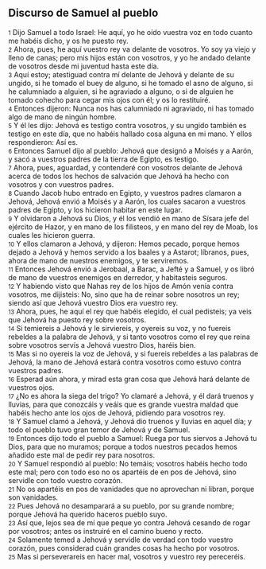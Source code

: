 == Discurso de Samuel al pueblo ==

{{anchor|1}} <small>1</small> Dijo Samuel a todo Israel: He aquí, yo he oído vuestra voz en todo cuanto me habéis dicho, y os he puesto rey.<br>
{{anchor|2}} <small>2</small> Ahora, pues, he aquí vuestro rey va delante de vosotros. Yo soy ya viejo y lleno de canas; pero mis hijos están con vosotros, y yo he andado delante de vosotros desde mi juventud hasta este día.<br>
{{anchor|3}} <small>3</small> Aquí estoy; atestiguad contra mí delante de Jehová y delante de su ungido, si he tomado el buey de alguno, si he tomado el asno de alguno, si he calumniado a alguien, si he agraviado a alguno, o si de alguien he tomado cohecho para cegar mis ojos con él; y os lo restituiré.<br>
{{anchor|4}} <small>4</small> Entonces dijeron: Nunca nos has calumniado ni agraviado, ni has tomado algo de mano de ningún hombre.<br>
{{anchor|5}} <small>5</small> Y él les dijo: Jehová es testigo contra vosotros, y su ungido también es testigo en este día, que no habéis hallado cosa alguna en mi mano. Y ellos respondieron: Así es.<br>
{{anchor|6}} <small>6</small> Entonces Samuel dijo al pueblo: Jehová que designó a Moisés y a Aarón, y sacó a vuestros padres de la tierra de Egipto, es testigo.<br>
{{anchor|7}} <small>7</small> Ahora, pues, aguardad, y contenderé con vosotros delante de Jehová acerca de todos los hechos de salvación que Jehová ha hecho con vosotros y con vuestros padres.<br>
{{anchor|8}} <small>8</small> Cuando Jacob hubo entrado en Egipto, y vuestros padres clamaron a Jehová, Jehová envió a Moisés y a Aarón, los cuales sacaron a vuestros padres de Egipto, y los hicieron habitar en este lugar.<br>
{{anchor|9}} <small>9</small> Y olvidaron a Jehová su Dios, y él los vendió en mano de Sísara jefe del ejército de Hazor, y en mano de los filisteos, y en mano del rey de Moab, los cuales les hicieron guerra.<br>
{{anchor|10}} <small>10</small> Y ellos clamaron a Jehová, y dijeron: Hemos pecado, porque hemos dejado a Jehová y hemos servido a los baales y a Astarot; líbranos, pues, ahora de mano de nuestros enemigos, y te serviremos.<br>
{{anchor|11}} <small>11</small> Entonces Jehová envió a Jerobaal, a Barac, a Jefté y a Samuel, y os libró de mano de vuestros enemigos en derredor, y habitasteis seguros.<br>
{{anchor|12}} <small>12</small> Y habiendo visto que Nahas rey de los hijos de Amón venía contra vosotros, me dijisteis: No, sino que ha de reinar sobre nosotros un rey; siendo así que Jehová vuestro Dios era vuestro rey.<br>
{{anchor|13}} <small>13</small> Ahora, pues, he aquí el rey que habéis elegido, el cual pedisteis; ya veis que Jehová ha puesto rey sobre vosotros.<br>
{{anchor|14}} <small>14</small> Si temiereis a Jehová y le sirviereis, y oyereis su voz, y no fuereis rebeldes a la palabra de Jehová, y si tanto vosotros como el rey que reina sobre vosotros servís a Jehová vuestro Dios, haréis bien.<br>
{{anchor|15}} <small>15</small> Mas si no oyereis la voz de Jehová, y si fuereis rebeldes a las palabras de Jehová, la mano de Jehová estará contra vosotros como estuvo contra vuestros padres.<br>
{{anchor|16}} <small>16</small> Esperad aún ahora, y mirad esta gran cosa que Jehová hará delante de vuestros ojos.<br>
{{anchor|17}} <small>17</small> ¿No es ahora la siega del trigo? Yo clamaré a Jehová, y él dará truenos y lluvias, para que conozcáis y veáis que es grande vuestra maldad que habéis hecho ante los ojos de Jehová, pidiendo para vosotros rey.<br>
{{anchor|18}} <small>18</small> Y Samuel clamó a Jehová, y Jehová dio truenos y lluvias en aquel día; y todo el pueblo tuvo gran temor de Jehová y de Samuel.<br>
{{anchor|19}} <small>19</small> Entonces dijo todo el pueblo a Samuel: Ruega por tus siervos a Jehová tu Dios, para que no muramos; porque a todos nuestros pecados hemos añadido este mal de pedir rey para nosotros.<br>
{{anchor|20}} <small>20</small> Y Samuel respondió al pueblo: No temáis; vosotros habéis hecho todo este mal; pero con todo eso no os apartéis de en pos de Jehová, sino servidle con todo vuestro corazón.<br>
{{anchor|21}} <small>21</small> No os apartéis en pos de vanidades que no aprovechan ni libran, porque son vanidades.<br>
{{anchor|22}} <small>22</small> Pues Jehová no desamparará a su pueblo, por su grande nombre; porque Jehová ha querido haceros pueblo suyo.<br>
{{anchor|23}} <small>23</small> Así que, lejos sea de mí que peque yo contra Jehová cesando de rogar por vosotros; antes os instruiré en el camino bueno y recto.<br>
{{anchor|24}} <small>24</small> Solamente temed a Jehová y servidle de verdad con todo vuestro corazón, pues considerad cuán grandes cosas ha hecho por vosotros.<br>
{{anchor|25}} <small>25</small> Mas si perseverareis en hacer mal, vosotros y vuestro rey pereceréis.<br>
